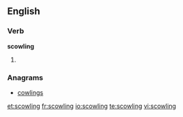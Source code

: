 ==English==

===Verb===
'''scowling'''

# {{present participle of|scowl}}

===Anagrams===
* [[cowlings#English|cowlings]]

[[et:scowling]]
[[fr:scowling]]
[[io:scowling]]
[[te:scowling]]
[[vi:scowling]]